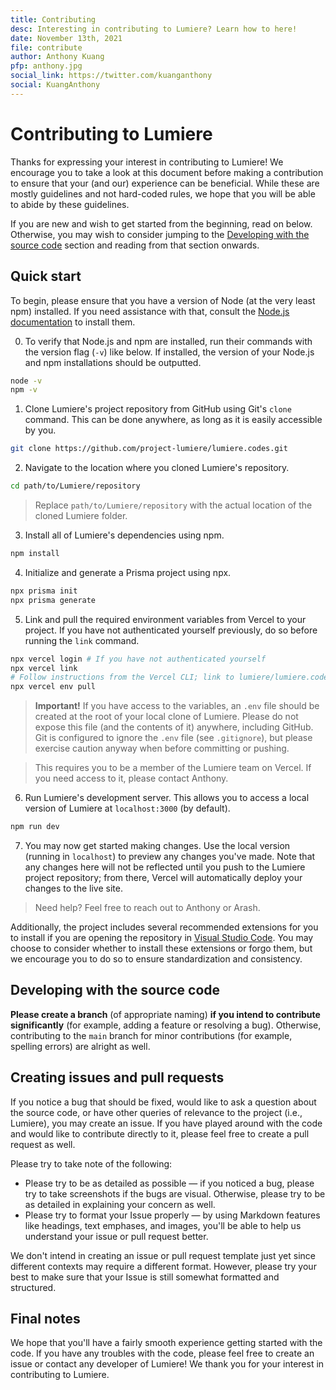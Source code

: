 ```yaml
---
title: Contributing
desc: Interesting in contributing to Lumiere? Learn how to here!
date: November 13th, 2021
file: contribute
author: Anthony Kuang
pfp: anthony.jpg
social_link: https://twitter.com/kuanganthony
social: KuangAnthony
---
```

# Contributing to Lumiere

Thanks for expressing your interest in contributing to Lumiere! We encourage you to take a look at this document before
making a contribution to ensure that your (and our) experience can be beneficial. While these are mostly guidelines and
not hard-coded rules, we hope that you will be able to abide by these guidelines.

If you are new and wish to get started from the beginning, read on below. Otherwise, you may wish to consider jumping to
the [Developing with the source code](#developing-with-the-source-code) section and reading from that section onwards.

## Quick start

To begin, please ensure that you have a version of Node (at the very least npm) installed. If you need assistance with
that, consult the [Node.js documentation](https://docs.npmjs.com/downloading-and-installing-node-js-and-npm) to install
them.

0. To verify that Node.js and npm are installed, run their commands with the version flag (`-v`) like below. If installed,
   the version of your Node.js and npm installations should be outputted.

```bash
node -v
npm -v
```

1. Clone Lumiere's project repository from GitHub using Git's `clone` command. This can be done anywhere, as long as it is
   easily accessible by you.

```bash
git clone https://github.com/project-lumiere/lumiere.codes.git
```

2. Navigate to the location where you cloned Lumiere's repository.

```bash
cd path/to/Lumiere/repository
```

> Replace `path/to/Lumiere/repository` with the actual location of the cloned Lumiere folder.

3. Install all of Lumiere's dependencies using npm.

```bash
npm install
```

4. Initialize and generate a Prisma project using npx.

```bash
npx prisma init
npx prisma generate
```

5. Link and pull the required environment variables from Vercel to your project. If you have not authenticated yourself
   previously, do so before running the `link` command.

```bash
npx vercel login # If you have not authenticated yourself
npx vercel link
# Follow instructions from the Vercel CLI; link to lumiere/lumiere.codes
npx vercel env pull
```

> **Important!**
> If you have access to the variables, an `.env` file should be created at the root of your local clone of Lumiere. Please
> do not expose this file (and the contents of it) anywhere, including GitHub. Git is configured to ignore the
> `.env` file (see `.gitignore`), but please exercise caution anyway when before committing or pushing.

> This requires you to be a member of the Lumiere team on Vercel. If you need access to it, please contact Anthony.

6. Run Lumiere's development server. This allows you to access a local version of Lumiere at `localhost:3000` (by default).

```bash
npm run dev
```

7. You may now get started making changes. Use the local version (running in `localhost`) to preview any changes you've made.
   Note that any changes here will not be reflected until you push to the Lumiere project repository; from there, Vercel will
   automatically deploy your changes to the live site.

> Need help? Feel free to reach out to Anthony or Arash.

Additionally, the project includes several recommended extensions for you to install if you are opening the repository in
[Visual Studio Code](https://code.visualstudio.com). You may choose to consider whether to install these extensions or
forgo them, but we encourage you to do so to ensure standardization and consistency.

## Developing with the source code

**Please create a branch** (of appropriate naming) **if you intend to contribute significantly** (for example, adding a
feature or resolving a bug). Otherwise, contributing to the `main` branch for minor contributions (for example, spelling
errors) are alright as well.

## Creating issues and pull requests

If you notice a bug that should be fixed, would like to ask a question about the source code, or have other queries of
relevance to the project (i.e., Lumiere), you may create an issue. If you have played around with the code and would
like to contribute directly to it, please feel free to create a pull request as well.

Please try to take note of the following:

- Please try to be as detailed as possible — if you noticed a bug, please try to take screenshots if the bugs are visual. Otherwise, please try to be as detailed in explaining your concern as well.
- Please try to format your Issue properly — by using Markdown features like headings, text emphases, and images, you'll be able to help us understand your issue or pull request better.

We don't intend in creating an issue or pull request template just yet since different contexts may require a different
format. However, please try your best to make sure that your Issue is still somewhat formatted and structured.

## Final notes

We hope that you'll have a fairly smooth experience getting started with the code. If you have any troubles with the code,
please feel free to create an issue or contact any developer of Lumiere! We thank you for your interest in contributing to
Lumiere.
